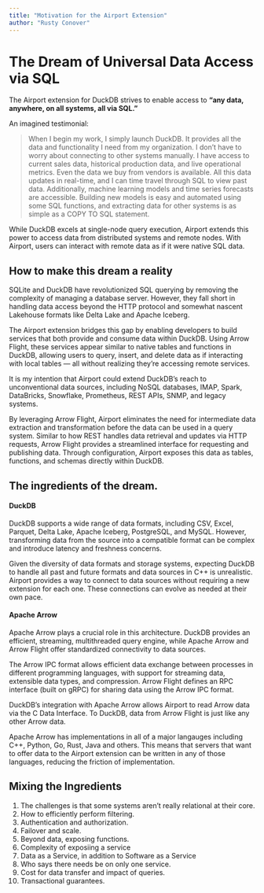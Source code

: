 ```yaml
---
title: "Motivation for the Airport Extension"
author: "Rusty Conover"
---
```


# The Dream of Universal Data Access via SQL

The Airport extension for DuckDB strives to enable access to __"any data, anywhere, on all systems, all via SQL."__

An imagined testimonial:

> When I begin my work, I simply launch DuckDB. It provides all the data and functionality I need from my organization. I don’t have to worry about connecting to other systems manually. I have access to current sales data, historical production data, and live operational metrics. Even the data we buy from vendors is available. All this data updates in real-time, and I can time travel through SQL to view past data. Additionally, machine learning models and time series forecasts are accessible. Building new models is easy and automated using some SQL functions, and extracting data for other systems is as simple as a COPY TO SQL statement.

While DuckDB excels at single-node query execution, Airport extends this power to access data from distributed systems and remote nodes. With Airport, users can interact with remote data as if it were native SQL data.

## How to make this dream a reality

SQLite and DuckDB have revolutionized SQL querying by removing the complexity of managing a database server. However, they fall short in handling data access beyond the HTTP protocol and somewhat nascent Lakehouse formats like Delta Lake and Apache Iceberg.

The Airport extension bridges this gap by enabling developers to build services that both provide and consume data within DuckDB. Using Arrow Flight, these services appear similar to native tables and functions in DuckDB, allowing users to query, insert, and delete data as if interacting with local tables — all without realizing they're accessing remote services.

It is my intention that Airport could extend DuckDB’s reach to unconventional data sources, including NoSQL databases, IMAP, Spark, DataBricks, Snowflake, Prometheus, REST APIs, SNMP, and legacy systems.

By leveraging Arrow Flight, Airport eliminates the need for intermediate data extraction and transformation before the data can be used in a query system. Similar to how REST handles data retrieval and updates via HTTP requests, Arrow Flight provides a streamlined interface for requesting and publishing data. Through configuration, Airport exposes this data as tables, functions, and schemas directly within DuckDB.





## The ingredients of the dream.

#### DuckDB

DuckDB supports a wide range of data formats, including CSV, Excel, Parquet, Delta Lake, Apache Iceberg, PostgreSQL, and MySQL. However, transforming data from the source into a compatible format can be complex and introduce latency and freshness concerns.

Given the diversity of data formats and storage systems, expecting DuckDB to handle all past and future formats and data sources in C++ is unrealistic. Airport provides a way to connect to data sources without requiring a new extension for each one.  These connections can evolve as needed at their own pace.

#### Apache Arrow

Apache Arrow plays a crucial role in this architecture. DuckDB provides an efficient, streaming, multithreaded query engine, while Apache Arrow and Arrow Flight offer standardized connectivity to data sources.

The Arrow IPC format allows efficient data exchange between processes in different programming languages, with support for streaming data, extensible data types, and compression. Arrow Flight defines an RPC interface (built on gRPC) for sharing data using the Arrow IPC format.

DuckDB's integration with Apache Arrow allows Airport to read Arrow data via the C Data Interface. To DuckDB, data from Arrow Flight is just like any other Arrow data.

Apache Arrow has implementations in all of a major langauges including C++, Python, Go, Rust, Java and others. This means that servers that want to offer data to the Airport extension can be written in any of those languages, reducing the friction of implementation.


## Mixing the Ingredients

1. The challenges is that some systems aren't really relational at their core.
2. How to efficiently perform filtering.
3. Authentication and authorization.
4. Failover and scale.
5. Beyond data, exposing functions.
6. Complexity of exposiing a service
7. Data as a Service, in addition to Software as a Service
8. Who says there needs be on only one service.
9. Cost for data transfer and impact of queries.
10. Transactional guarantees.
